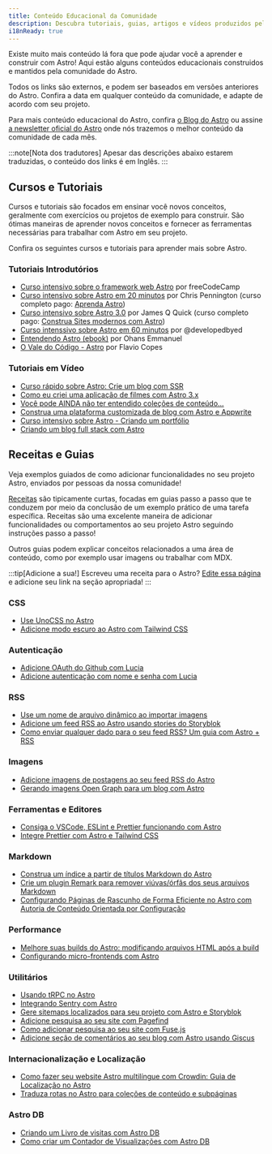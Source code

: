 ```yaml
---
title: Conteúdo Educacional da Comunidade
description: Descubra tutoriais, guias, artigos e vídeos produzidos pela comunidade para ajudar você a aprender e contruir com Astro!
i18nReady: true
---
```



Existe muito mais conteúdo lá fora que pode ajudar você a aprender e construir com Astro! Aqui estão alguns conteúdos educacionais construidos e mantidos pela comunidade do Astro.

Todos os links são externos, e podem ser baseados em versões anteriores do Astro. Confira a data em qualquer conteúdo da comunidade, e adapte de acordo com seu projeto.

Para mais conteúdo educacional do Astro, confira [o Blog do Astro](https://astro.build/blog/) ou assine [a newsletter oficial do Astro](https://astro.build/newsletter/signup) onde nós trazemos o melhor conteúdo da comunidade de cada mês.

:::note[Nota dos tradutores]
Apesar das descrições abaixo estarem traduzidas, o conteúdo dos links é em Inglês.
:::

## Cursos e Tutoriais

Cursos e tutoriais são focados em ensinar você novos conceitos, geralmente com exercícios ou projetos de exemplo para construir. São ótimas maneiras de aprender novos conceitos e fornecer as ferramentas necessárias para trabalhar com Astro em seu projeto.

Confira os seguintes cursos e tutoriais para aprender mais sobre Astro.

### Tutoriais Introdutórios
  - [Curso intensivo sobre o framework web Astro](https://www.youtube.com/watch?v=e-hTm5VmofI) por freeCodeCamp
  - [Curso intensivo sobre Astro em 20 minutos](https://www.youtube.com/watch?v=zrPVTf761OI) por Chris Pennington (curso completo pago: [Aprenda Astro](https://learnastro.dev/))
  - [Curso intensivo sobre Astro 3.0](https://www.youtube.com/watch?v=qBOz6TpYAOg) por James Q Quick (curso completo pago: [Construa Sites modernos com Astro](https://astrocourse.dev/))
  - [Curso intenssivo sobre Astro em 60 minutos](https://www.youtube.com/watch?v=NniT0vKyn-E) por @developedbyed
  - [Entendendo Astro (ebook)](https://www.ohansemmanuel.com/books/understanding-astro) por Ohans Emmanuel
  - [O Vale do Código - Astro](https://thevalleyofcode.com/astro) por Flavio Copes

### Tutoriais em Vídeo
  - [Curso rápido sobre Astro: Crie um blog com SSR](https://www.youtube.com/watch?v=XoIHKO6AkoM)
  - [Como eu criei uma aplicação de filmes com Astro 3.x](https://www.youtube.com/watch?v=Gvr4WhgfP0w)
  - [Você pode AINDA não ter entendido coleções de conteúdo…](https://www.youtube.com/watch?v=Fcw4c3wzm7I)
  - [Construa uma plataforma customizada de blog com Astro e Appwrite](https://www.youtube.com/watch?v=OERqwLy_reA)
  - [Curso intensivo sobre Astro - Criando um portfólio](https://www.youtube.com/watch?v=TwWvNK0yHjI)
  - [Criando um blog full stack com Astro](https://egghead.io/courses/build-a-full-stack-blog-with-astro-7ffcf9ec)

## Receitas e Guias

Veja exemplos guiados de como adicionar funcionalidades no seu projeto Astro, enviados por pessoas da nossa comunidade! 

[Receitas](/pt-br/recipes/) são tipicamente curtas, focadas em guias passo a passo que te conduzem por meio da conclusão de um exemplo prático de uma tarefa específica. Receitas são uma excelente maneira de adicionar funcionalidades ou comportamentos ao seu projeto Astro seguindo instruções passo a passo! 

Outros guias podem explicar conceitos relacionados a uma área de conteúdo, como por exemplo usar imagens ou trabalhar com MDX.

:::tip[Adicione a sua!]
Escreveu uma receita para o Astro? [Edite essa página](https://github.com/withastro/docs/edit/main/src/content/docs/en/community-resources/content.mdx) e adicione seu link na seção apropriada!
:::

### CSS
- [Use UnoCSS no Astro](https://www.elian.codes/blog/23-02-11-implementing-unocss-in-astro/)
- [Adicione modo escuro ao Astro com Tailwind CSS](https://www.kevinzunigacuellar.com/blog/dark-mode-in-astro/)
### Autenticação
- [Adicione OAuth do Github com Lucia](https://lucia-auth.com/tutorials/github-oauth/astro)
- [Adicione autenticação com nome e senha com Lucia](https://lucia-auth.com/tutorials/username-and-password/astro)
### RSS
- [Use um nome de arquivo dinâmico ao importar imagens](https://vaihe.com/blog/astro/astro-dynamic-image-prop/)
- [Adicione um feed RSS ao Astro usando stories do Storyblok](https://straffesites.com/en/blog/rss-feed-astro-storyblok)
- [Como enviar qualquer dado para o seu feed RSS? Um guia com Astro + RSS](https://aritraroy.live/tutorial/blogs/2023/how-to-send-any-data-to-rss-feed/)
### Imagens
- [Adicione imagens de postagens ao seu feed RSS do Astro](https://webreaper.dev/posts/astro-rss-feed-blog-post-images/)
- [Gerando imagens Open Graph para um blog com Astro](https://techsquidtv.com/blog/generating-open-graph-images-for-astro/)
### Ferramentas e Editores
- [Consiga o VSCode, ESLint e Prettier funcionando com Astro](https://patheticgeek.dev/blog/astro-prettier-eslint-vscode)
- [Integre Prettier com Astro e Tailwind CSS](https://straffesites.com/en/blog/integrate-prettier-astro-tailwindcss)
### Markdown
- [Construa um índice a partir de títulos Markdown do Astro](https://kld.dev/building-table-of-contents/)
- [Crie um plugin Remark para remover viúvas/órfãs dos seus arquivos Markdown](https://eatmon.co/blog/remove-runts-markdown/)
- [Configurando Páginas de Rascunho de Forma Eficiente no Astro com Autoria de Conteúdo Orientada por Configuração](https://akashrajpurohit.com/blog/set-up-draft-pages-effectively-in-astro-with-configdriven-content-authoring/)
### Performance
- [Melhore suas builds do Astro: modificando arquivos HTML após a build](https://straffesites.com/en/blog/optimize-astro-html-post-build)
- [Configurando micro-frontends com Astro](https://medium.com/@sergio.a.soria/setting-up-micro-frontends-with-astro-and-ecma-script-modules-137340d2c520)
### Utilitários
- [Usando tRPC no Astro](https://www.thomasledoux.be/blog/using-trpc-astro-islands-react)
- [Integrando Sentry com Astro](https://akashrajpurohit.com/blog/seamless-error-tracking-integrating-sentry-with-astro/)
- [Gere sitemaps localizados para seu projeto com Astro e Storyblok](https://straffesites.com/en/blog/localized-sitemap-astro-storyblok)
- [Adicione pesquisa ao seu site com Pagefind](https://blog.otterlord.dev/post/astro-search/)
- [Como adicionar pesquisa ao seu site com Fuse.js](https://www.youtube.com/watch?v=XnV_2MWqAhQ)
- [Adicione seção de comentários ao seu blog com Astro usando Giscus](https://elazizi.com/posts/add-comments-section-to-your-astro-blog/)
### Internacionalização e Localização
- [Como fazer seu website Astro multilíngue com Crowdin: Guia de Localização no Astro](https://crowdin.com/blog/2023/06/21/astro-localization-and-i18n)
- [Traduza rotas no Astro para coleções de conteúdo e subpáginas](https://www.webdesign-sopelnik.de/en/blog/translate-routes-for-astro-content-collections-or-subpages-with-trailingslash-and-base-support/)
### Astro DB
- [Criando um Livro de visitas com Astro DB](https://ryantrimble.com/blog/creating-a-guestbook-with-astro-db/)
- [Como criar um Contador de Visualizações com Astro DB](https://www.vorillaz.com/astro-views)
